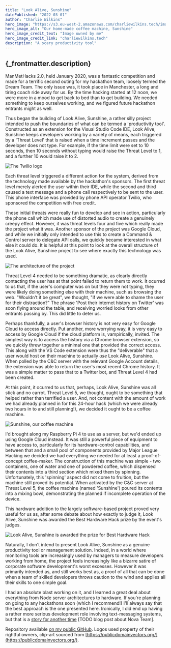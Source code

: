 ```yaml
---
title: "Look Alive, Sunshine"
datePublished: "2022-03-01"
author: "Charlie Wilkins"
hero_image: "https://s3.eu-west-2.amazonaws.com/charliewilkins.tech/images/portfolio/look-alive-sunshine/sunshine.png"
hero_image_alt: "Our home-made coffee machine, Sunshine"
hero_image_credit_text: "Image owned by me"
hero_image_credit_link: "charliewilkins.tech"
description: "A scary productivity tool"
---
```


<h2>{_frontmatter.description}</h2>

ManMetHacks 2.0, held January 2020, was a fantastic competition and made for a
terrific second outing for my hackathon team, loosely termed the Dream Team.
The only issue was, it took place in Manchester, a long and tiring coach ride
away for us. By the time hacking started at 12 noon, we were more in a mood to
get back to bed than to get building. We needed something to keep ourselves
working, and we figured future hackathon entrants might as well.

Thus began the building of Look Alive, Sunshine, a rather silly project intended
to push the boundaries of what can be termed a 'productivity tool'. Constructed
as an extension for the Visual Studio Code IDE, Look Alive, Sunshine keeps
developers working by a variety of means, each triggered by a 'Threat Level'
that is raised when a time increment passes and the developer does not type.
For example, if the time limit were set to 10 seconds, then 10 seconds without
typing would raise the Threat Level to 1, and a further 10 would raise it to 2.

<img
src="https://s3.eu-west-2.amazonaws.com/charliewilkins.tech/images/portfolio/portfolio/look-alive-sunshine/twilio.png"
alt="The Twilio logo" 
style="width:100%, max-width:480px"
/>

Each threat level triggered a different action for the system, derived from the
technology made available by the hackathon's sponsors. The first threat level
merely alerted the user within their IDE, while the second and third caused
a text message and a phone call respectively to be sent to the user. This phone
interface was provided by phone API operator Twilio, who sponsored the
competition with free credit.

These initial threats were really fun to develop and see in action, particularly
the phone call which made use of distorted audio to create a genuinely creepy
effect. However, it was threat levels four and five which really made the
project what it was. Another sponsor of the project was Google Cloud, and while
we initially only intended to use this to create a Command & Control server to
delegate API calls, we quickly became interested in what else it could do.
It is helpful at this point to look at the overall structure of the Look Alive,
Sunshine project to see where exactly this technology was used.

<img
src="https://s3.eu-west-2.amazonaws.com/charliewilkins.tech/images/portfolio/portfolio/look-alive-sunshine/architecture.png"
alt="The architecture of the project" 
style="width:100%, max-width:480px"
/>

Threat Level 4 needed to be something dramatic, as clearly directly contacting
the user has at that point failed to return them to work. It ocurred to us that,
if the user's computer was on but they were not typing, they were likely doing
something else with their machine, such as browsing the web. "Wouldn't it be
great", we thought, "if we were able to shame the user for their distraction?"
The phrase 'Post their internet history on Twitter' was soon flying around the
table, and receiving worried looks from other entrants passing by. This did
little to deter us.

Perhaps thankfully, a user's browser history is not very easy for Google Cloud
to access directly. Put another, more worrying way, it is very easy to access
by Google Cloud if the cloud platform is, vampirically, invited. The simplest
way is to access the history via a Chrome browser extension, so we quickly threw
together a minimal one that provided the correct access. This along with the
VS Code extension were thus the "deliverable" that a user would host on their
machine to actually *use* Look Alive, Sunshine. When polled by the C&C server
with the relevant Google Account details, the extension was able to return the
user's most recent Chrome history. It was a simple matter to pass that to a
Twitter bot, and Threat Level 4 had been created.

At this point, it ocurred to us that, perhaps, Look Alive, Sunshine was all
stick and no carrot. Threat Level 5, we thought, ought to be something that
helped rather than terrified a user. And, not content with the amount of work
we had already planned in for this 24-hour hack (which we were already two
hours in to and still planning!), we decided it ought to be a coffee machine.

<img
src="https://s3.eu-west-2.amazonaws.com/charliewilkins.tech/images/portfolio/portfolio/look-alive-sunshine/sunshine.png"
alt="Sunshine, our coffee machine"
style="width:100%, max-width:480px"
/>

I'd brought along my Raspberry Pi 4 to use as a server, but we'd ended up using
Google Cloud instead. It was still a powerful piece of equipment to have access
to, particularly for its hardware-control capabilities, and between that and a
small pool of components provided by Major League Hacking we decided we had
everything we needed for at least a proof-of-concept coffee-maker. The
construction of this machine was simple - two containers, one of water and one
of powdered coffee, which dispensed their contents into a third section which
mixed them by spinning. Unfortunately, this 'spinning' aspect did not come to
fruition, but the machine still proved its potential. When activated by the
C&C server at Threat Level 5, the coffee machine (named 'Sunshine') poured its
contents into a mixing bowl, demonstrating the planned if incomplete operation
of the device.

This hardware addition to the largely software-based project proved very useful
for us as, after some debate about how exactly to judge it, Look Alive, Sunshine
was awarded the Best Hardware Hack prize by the event's judges. 

<img
src="https://s3.eu-west-2.amazonaws.com/charliewilkins.tech/images/portfolio/portfolio/look-alive-sunshine/prize.png"
alt="Look Alive, Sunshine is awarded the prize for Best Hardware Hack"
style="width:100%, max-width:480px"
/>

Naturally, I don't intend to present Look Alive, Sunshine as a genuine
productivity tool or management solution. Indeed, in a world where monitoring
tools are increasingly used by managers to measure developers working from home,
the project feels increasingly like a bizarre satire of corporate software development's worst excesses.
However it was primarily intended as, and still works best as, a proof of all
that can be done when a team of skilled developers throws caution to the wind
and applies all their skills to one simple goal.

I had an absolute blast working on it, and I learned a great deal about everything
from Node server architectures to hardware. If you're planning on going to any
hackathons soon (which I recommend!) I'll always say that the best approach is
the one presented here. Ironically, I did end up having a rather more serious
development role involving text-messaging systems, but that is a
[story for another time]() [TODO blog post about Nova Team].

Repository available [on my public GitHub](https://github.com/BackstreetCultist/ManMetHacks2.0Project).
Logos used property of their rightful owners, clip-art sourced from [https://publicdomainvectors.org/](https://publicdomainvectors.org/).
